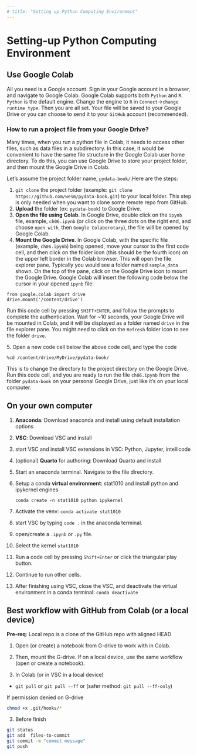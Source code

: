 ```yaml
---
# title: "Setting up Python Computing Environment"
---
```


# Setting-up Python Computing Environment

## Use Google Colab

All you need is a Google account. Sign in your Google account in a browser, and navigate to Google Colab. Google Colab supports both `Python` and `R`. `Python` is the default engine. Change the engine to `R` in `Connect`-\>`change runtime type`. Then you are all set. Your file will be saved to your Google Drive or you can choose to send it to your `GitHub` account (recommended).

### How to run a project file from your Google Drive?

Many times, when you run a python file in Colab, it needs to access other files, such as data files in a subdirectory. In this case, it would be convenient to have the same file structure in the Google Colab user home directory. To do this, you can use Google Drive to store your project folder, and then mount the Google Drive in Colab.

Let's assume the project folder name, `pydata-book/`.Here are the steps:

1.  `git clone` the project folder (example: `git clone https://github.com/wesm/pydata-book.git`) to your local folder. This step is only needed when you want to clone some remote repo from GitHub.
2.  **Upload** the folder (ex: `pydata-book`) to Google Drive.
3.  **Open the file using Colab**. In Google Drive, double click on the `ipynb` file, example, `ch06.ipynb` (or click on the three dots on the right end, and choose `open with`, then `Google Colaborotary`), the file will be opened by Google Colab.
4.  **Mount the Google Drive**. In Google Colab, with the specific file (example, `ch06.ipynb`) being opened, move your cursor to the first code cell, and then click on the folder icon (this should be the fourth icon) on the upper left border in the Colab browser. This will open the file explorer pane. Typically you would see a folder named `sample_data` shown. On the top of the pane, click on the Google Drive icon to mount the Google Drive. Google Colab will insert the following code below the cursor in your opened `ipynb` file:

```         
from google.colab import drive
drive.mount('/content/drive')
```

Run this code cell by pressing `SHIFT+ENTER`, and follow the prompts to complete the authentication. Wait for \~10 seconds, your Google Drive will be mounted in Colab, and it will be displayed as a folder named `drive` in the file explorer pane. You might need to click on the `Refresh` folder icon to see the folder `drive`.

5\. Open a new code cell below the above code cell, and type the code

```         
%cd /content/drive/MyDrive/pydata-book/
```

This is to change the directory to the project directory on the Google Drive. Run this code cell, and you are ready to run the file `ch06.ipynb` from the folder `pydata-book` on your personal Google Drive, just like it's on your local computer.

## On your own computer

1.  **Anaconda**: Download anaconda and install using default installation options

2.  **VSC**: Download VSC and install

3.  start VSC and install VSC extensions in VSC: Python, Jupyter, intellicode

4.  (optional) **Quarto** for authoring: Download Quarto and install

5.  Start an anaconda terminal. Navigate to the file directory.

6.  Setup a conda **virtual environment**: stat1010 and install python and ipykernel engines

    `conda create -n stat1010 python ipykernel`

7.  Activate the venv: `conda activate stat1010`

8.  start VSC by typing `code .` in the anaconda terminal.

9.  open/create a `.ipynb` or `.py` file.

10. Select the kernel `stat1010`

11. Run a code cell by pressing `Shift+Enter` or click the triangular play button.

12. Continue to run other cells.

13. After finishing using VSC, close the VSC, and deactivate the virtual environment in a conda terminal: `conda deactivate`

## Best workflow with GitHub from Colab (or a local device)
**Pre-req**: Local repo is a clone of the GitHub repo with aligned HEAD


1. Open (or create) a notebook from G-drive to work with in Colab. 

2. Then, mount the G-drive. If on a local device, use the same workflow (open or create a notebook). 

3. In Colab (or in VSC in a local device)
  * `git pull` or `git pull --ff` or (safer method: `git pull --ff-only`)
  
If permission denied on G-drive 
```bash
chmod +x .git/hooks/*
```

3. Before finish
```bash
git status
git add  files-to-commit
git commit -m "commit message"
git push
```


